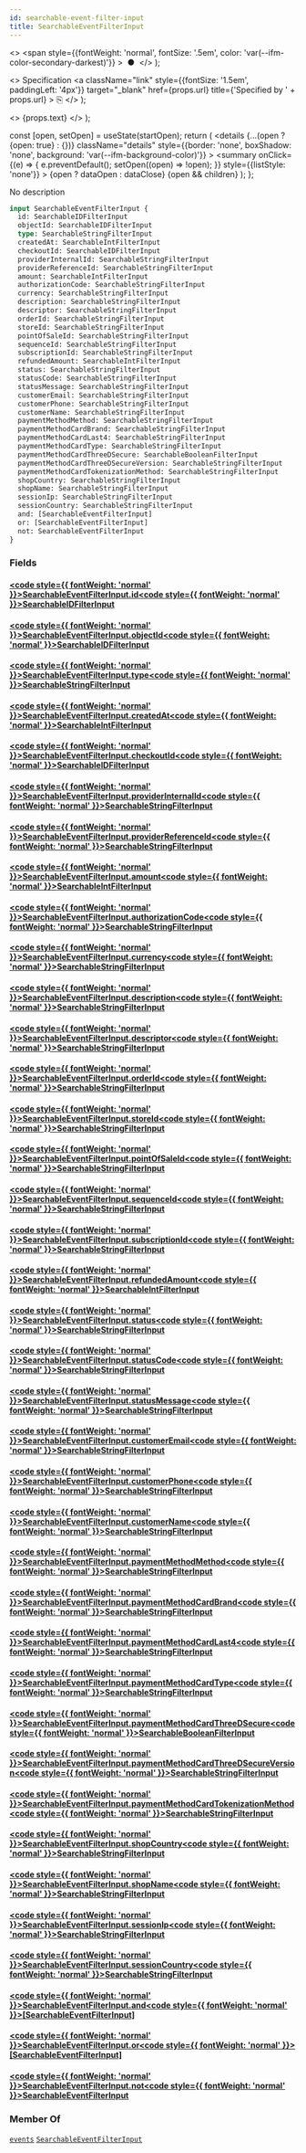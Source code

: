 ```yaml
---
id: searchable-event-filter-input
title: SearchableEventFilterInput
---
```


  <>
    <span
      style={{fontWeight: 'normal', fontSize: '.5em', color: 'var(--ifm-color-secondary-darkest)'}}
    >
      &nbsp;●&nbsp;
    </span>
  </>
);

  <>
    Specification
    <a
      className="link"
      style={{fontSize: '1.5em', paddingLeft: '4px'}}
      target="_blank"
      href={props.url}
      title={'Specified by ' + props.url}
    >
      ⎘
    </a>
  </>
);

  <>
    <span className={props.class}>{props.text}</span>
  </>
);


  const [open, setOpen] = useState(startOpen);
  return (
    <details
      {...(open ? {open: true} : {})}
      className="details"
      style={{border: 'none', boxShadow: 'none', background: 'var(--ifm-background-color)'}}
    >
      <summary
        onClick={(e) => {
          e.preventDefault();
          setOpen((open) => !open);
        }}
        style={{listStyle: 'none'}}
      >
        {open ? dataOpen : dataClose}
      </summary>
      {open && children}
    </details>
  );
};

No description

```graphql
input SearchableEventFilterInput {
  id: SearchableIDFilterInput
  objectId: SearchableIDFilterInput
  type: SearchableStringFilterInput
  createdAt: SearchableIntFilterInput
  checkoutId: SearchableIDFilterInput
  providerInternalId: SearchableStringFilterInput
  providerReferenceId: SearchableStringFilterInput
  amount: SearchableIntFilterInput
  authorizationCode: SearchableStringFilterInput
  currency: SearchableStringFilterInput
  description: SearchableStringFilterInput
  descriptor: SearchableStringFilterInput
  orderId: SearchableStringFilterInput
  storeId: SearchableStringFilterInput
  pointOfSaleId: SearchableStringFilterInput
  sequenceId: SearchableStringFilterInput
  subscriptionId: SearchableStringFilterInput
  refundedAmount: SearchableIntFilterInput
  status: SearchableStringFilterInput
  statusCode: SearchableStringFilterInput
  statusMessage: SearchableStringFilterInput
  customerEmail: SearchableStringFilterInput
  customerPhone: SearchableStringFilterInput
  customerName: SearchableStringFilterInput
  paymentMethodMethod: SearchableStringFilterInput
  paymentMethodCardBrand: SearchableStringFilterInput
  paymentMethodCardLast4: SearchableStringFilterInput
  paymentMethodCardType: SearchableStringFilterInput
  paymentMethodCardThreeDSecure: SearchableBooleanFilterInput
  paymentMethodCardThreeDSecureVersion: SearchableStringFilterInput
  paymentMethodCardTokenizationMethod: SearchableStringFilterInput
  shopCountry: SearchableStringFilterInput
  shopName: SearchableStringFilterInput
  sessionIp: SearchableStringFilterInput
  sessionCountry: SearchableStringFilterInput
  and: [SearchableEventFilterInput]
  or: [SearchableEventFilterInput]
  not: SearchableEventFilterInput
}
```

### Fields

#### [<code style={{ fontWeight: 'normal' }}>SearchableEventFilterInput.<b>id</b></code>](#)<Bullet />[<code style={{ fontWeight: 'normal' }}><b>SearchableIDFilterInput</b></code>](/docs/apis/graphql/types/inputs/searchable-idfilter-input.mdx) <Badge class="badge badge--secondary " text="input"/>

#### [<code style={{ fontWeight: 'normal' }}>SearchableEventFilterInput.<b>objectId</b></code>](#)<Bullet />[<code style={{ fontWeight: 'normal' }}><b>SearchableIDFilterInput</b></code>](/docs/apis/graphql/types/inputs/searchable-idfilter-input.mdx) <Badge class="badge badge--secondary " text="input"/>

#### [<code style={{ fontWeight: 'normal' }}>SearchableEventFilterInput.<b>type</b></code>](#)<Bullet />[<code style={{ fontWeight: 'normal' }}><b>SearchableStringFilterInput</b></code>](/docs/apis/graphql/types/inputs/searchable-string-filter-input.mdx) <Badge class="badge badge--secondary " text="input"/>

#### [<code style={{ fontWeight: 'normal' }}>SearchableEventFilterInput.<b>createdAt</b></code>](#)<Bullet />[<code style={{ fontWeight: 'normal' }}><b>SearchableIntFilterInput</b></code>](/docs/apis/graphql/types/inputs/searchable-int-filter-input.mdx) <Badge class="badge badge--secondary " text="input"/>

#### [<code style={{ fontWeight: 'normal' }}>SearchableEventFilterInput.<b>checkoutId</b></code>](#)<Bullet />[<code style={{ fontWeight: 'normal' }}><b>SearchableIDFilterInput</b></code>](/docs/apis/graphql/types/inputs/searchable-idfilter-input.mdx) <Badge class="badge badge--secondary " text="input"/>

#### [<code style={{ fontWeight: 'normal' }}>SearchableEventFilterInput.<b>providerInternalId</b></code>](#)<Bullet />[<code style={{ fontWeight: 'normal' }}><b>SearchableStringFilterInput</b></code>](/docs/apis/graphql/types/inputs/searchable-string-filter-input.mdx) <Badge class="badge badge--secondary " text="input"/>

#### [<code style={{ fontWeight: 'normal' }}>SearchableEventFilterInput.<b>providerReferenceId</b></code>](#)<Bullet />[<code style={{ fontWeight: 'normal' }}><b>SearchableStringFilterInput</b></code>](/docs/apis/graphql/types/inputs/searchable-string-filter-input.mdx) <Badge class="badge badge--secondary " text="input"/>

#### [<code style={{ fontWeight: 'normal' }}>SearchableEventFilterInput.<b>amount</b></code>](#)<Bullet />[<code style={{ fontWeight: 'normal' }}><b>SearchableIntFilterInput</b></code>](/docs/apis/graphql/types/inputs/searchable-int-filter-input.mdx) <Badge class="badge badge--secondary " text="input"/>

#### [<code style={{ fontWeight: 'normal' }}>SearchableEventFilterInput.<b>authorizationCode</b></code>](#)<Bullet />[<code style={{ fontWeight: 'normal' }}><b>SearchableStringFilterInput</b></code>](/docs/apis/graphql/types/inputs/searchable-string-filter-input.mdx) <Badge class="badge badge--secondary " text="input"/>

#### [<code style={{ fontWeight: 'normal' }}>SearchableEventFilterInput.<b>currency</b></code>](#)<Bullet />[<code style={{ fontWeight: 'normal' }}><b>SearchableStringFilterInput</b></code>](/docs/apis/graphql/types/inputs/searchable-string-filter-input.mdx) <Badge class="badge badge--secondary " text="input"/>

#### [<code style={{ fontWeight: 'normal' }}>SearchableEventFilterInput.<b>description</b></code>](#)<Bullet />[<code style={{ fontWeight: 'normal' }}><b>SearchableStringFilterInput</b></code>](/docs/apis/graphql/types/inputs/searchable-string-filter-input.mdx) <Badge class="badge badge--secondary " text="input"/>

#### [<code style={{ fontWeight: 'normal' }}>SearchableEventFilterInput.<b>descriptor</b></code>](#)<Bullet />[<code style={{ fontWeight: 'normal' }}><b>SearchableStringFilterInput</b></code>](/docs/apis/graphql/types/inputs/searchable-string-filter-input.mdx) <Badge class="badge badge--secondary " text="input"/>

#### [<code style={{ fontWeight: 'normal' }}>SearchableEventFilterInput.<b>orderId</b></code>](#)<Bullet />[<code style={{ fontWeight: 'normal' }}><b>SearchableStringFilterInput</b></code>](/docs/apis/graphql/types/inputs/searchable-string-filter-input.mdx) <Badge class="badge badge--secondary " text="input"/>

#### [<code style={{ fontWeight: 'normal' }}>SearchableEventFilterInput.<b>storeId</b></code>](#)<Bullet />[<code style={{ fontWeight: 'normal' }}><b>SearchableStringFilterInput</b></code>](/docs/apis/graphql/types/inputs/searchable-string-filter-input.mdx) <Badge class="badge badge--secondary " text="input"/>

#### [<code style={{ fontWeight: 'normal' }}>SearchableEventFilterInput.<b>pointOfSaleId</b></code>](#)<Bullet />[<code style={{ fontWeight: 'normal' }}><b>SearchableStringFilterInput</b></code>](/docs/apis/graphql/types/inputs/searchable-string-filter-input.mdx) <Badge class="badge badge--secondary " text="input"/>

#### [<code style={{ fontWeight: 'normal' }}>SearchableEventFilterInput.<b>sequenceId</b></code>](#)<Bullet />[<code style={{ fontWeight: 'normal' }}><b>SearchableStringFilterInput</b></code>](/docs/apis/graphql/types/inputs/searchable-string-filter-input.mdx) <Badge class="badge badge--secondary " text="input"/>

#### [<code style={{ fontWeight: 'normal' }}>SearchableEventFilterInput.<b>subscriptionId</b></code>](#)<Bullet />[<code style={{ fontWeight: 'normal' }}><b>SearchableStringFilterInput</b></code>](/docs/apis/graphql/types/inputs/searchable-string-filter-input.mdx) <Badge class="badge badge--secondary " text="input"/>

#### [<code style={{ fontWeight: 'normal' }}>SearchableEventFilterInput.<b>refundedAmount</b></code>](#)<Bullet />[<code style={{ fontWeight: 'normal' }}><b>SearchableIntFilterInput</b></code>](/docs/apis/graphql/types/inputs/searchable-int-filter-input.mdx) <Badge class="badge badge--secondary " text="input"/>

#### [<code style={{ fontWeight: 'normal' }}>SearchableEventFilterInput.<b>status</b></code>](#)<Bullet />[<code style={{ fontWeight: 'normal' }}><b>SearchableStringFilterInput</b></code>](/docs/apis/graphql/types/inputs/searchable-string-filter-input.mdx) <Badge class="badge badge--secondary " text="input"/>

#### [<code style={{ fontWeight: 'normal' }}>SearchableEventFilterInput.<b>statusCode</b></code>](#)<Bullet />[<code style={{ fontWeight: 'normal' }}><b>SearchableStringFilterInput</b></code>](/docs/apis/graphql/types/inputs/searchable-string-filter-input.mdx) <Badge class="badge badge--secondary " text="input"/>

#### [<code style={{ fontWeight: 'normal' }}>SearchableEventFilterInput.<b>statusMessage</b></code>](#)<Bullet />[<code style={{ fontWeight: 'normal' }}><b>SearchableStringFilterInput</b></code>](/docs/apis/graphql/types/inputs/searchable-string-filter-input.mdx) <Badge class="badge badge--secondary " text="input"/>

#### [<code style={{ fontWeight: 'normal' }}>SearchableEventFilterInput.<b>customerEmail</b></code>](#)<Bullet />[<code style={{ fontWeight: 'normal' }}><b>SearchableStringFilterInput</b></code>](/docs/apis/graphql/types/inputs/searchable-string-filter-input.mdx) <Badge class="badge badge--secondary " text="input"/>

#### [<code style={{ fontWeight: 'normal' }}>SearchableEventFilterInput.<b>customerPhone</b></code>](#)<Bullet />[<code style={{ fontWeight: 'normal' }}><b>SearchableStringFilterInput</b></code>](/docs/apis/graphql/types/inputs/searchable-string-filter-input.mdx) <Badge class="badge badge--secondary " text="input"/>

#### [<code style={{ fontWeight: 'normal' }}>SearchableEventFilterInput.<b>customerName</b></code>](#)<Bullet />[<code style={{ fontWeight: 'normal' }}><b>SearchableStringFilterInput</b></code>](/docs/apis/graphql/types/inputs/searchable-string-filter-input.mdx) <Badge class="badge badge--secondary " text="input"/>

#### [<code style={{ fontWeight: 'normal' }}>SearchableEventFilterInput.<b>paymentMethodMethod</b></code>](#)<Bullet />[<code style={{ fontWeight: 'normal' }}><b>SearchableStringFilterInput</b></code>](/docs/apis/graphql/types/inputs/searchable-string-filter-input.mdx) <Badge class="badge badge--secondary " text="input"/>

#### [<code style={{ fontWeight: 'normal' }}>SearchableEventFilterInput.<b>paymentMethodCardBrand</b></code>](#)<Bullet />[<code style={{ fontWeight: 'normal' }}><b>SearchableStringFilterInput</b></code>](/docs/apis/graphql/types/inputs/searchable-string-filter-input.mdx) <Badge class="badge badge--secondary " text="input"/>

#### [<code style={{ fontWeight: 'normal' }}>SearchableEventFilterInput.<b>paymentMethodCardLast4</b></code>](#)<Bullet />[<code style={{ fontWeight: 'normal' }}><b>SearchableStringFilterInput</b></code>](/docs/apis/graphql/types/inputs/searchable-string-filter-input.mdx) <Badge class="badge badge--secondary " text="input"/>

#### [<code style={{ fontWeight: 'normal' }}>SearchableEventFilterInput.<b>paymentMethodCardType</b></code>](#)<Bullet />[<code style={{ fontWeight: 'normal' }}><b>SearchableStringFilterInput</b></code>](/docs/apis/graphql/types/inputs/searchable-string-filter-input.mdx) <Badge class="badge badge--secondary " text="input"/>

#### [<code style={{ fontWeight: 'normal' }}>SearchableEventFilterInput.<b>paymentMethodCardThreeDSecure</b></code>](#)<Bullet />[<code style={{ fontWeight: 'normal' }}><b>SearchableBooleanFilterInput</b></code>](/docs/apis/graphql/types/inputs/searchable-boolean-filter-input.mdx) <Badge class="badge badge--secondary " text="input"/>

#### [<code style={{ fontWeight: 'normal' }}>SearchableEventFilterInput.<b>paymentMethodCardThreeDSecureVersion</b></code>](#)<Bullet />[<code style={{ fontWeight: 'normal' }}><b>SearchableStringFilterInput</b></code>](/docs/apis/graphql/types/inputs/searchable-string-filter-input.mdx) <Badge class="badge badge--secondary " text="input"/>

#### [<code style={{ fontWeight: 'normal' }}>SearchableEventFilterInput.<b>paymentMethodCardTokenizationMethod</b></code>](#)<Bullet />[<code style={{ fontWeight: 'normal' }}><b>SearchableStringFilterInput</b></code>](/docs/apis/graphql/types/inputs/searchable-string-filter-input.mdx) <Badge class="badge badge--secondary " text="input"/>

#### [<code style={{ fontWeight: 'normal' }}>SearchableEventFilterInput.<b>shopCountry</b></code>](#)<Bullet />[<code style={{ fontWeight: 'normal' }}><b>SearchableStringFilterInput</b></code>](/docs/apis/graphql/types/inputs/searchable-string-filter-input.mdx) <Badge class="badge badge--secondary " text="input"/>

#### [<code style={{ fontWeight: 'normal' }}>SearchableEventFilterInput.<b>shopName</b></code>](#)<Bullet />[<code style={{ fontWeight: 'normal' }}><b>SearchableStringFilterInput</b></code>](/docs/apis/graphql/types/inputs/searchable-string-filter-input.mdx) <Badge class="badge badge--secondary " text="input"/>

#### [<code style={{ fontWeight: 'normal' }}>SearchableEventFilterInput.<b>sessionIp</b></code>](#)<Bullet />[<code style={{ fontWeight: 'normal' }}><b>SearchableStringFilterInput</b></code>](/docs/apis/graphql/types/inputs/searchable-string-filter-input.mdx) <Badge class="badge badge--secondary " text="input"/>

#### [<code style={{ fontWeight: 'normal' }}>SearchableEventFilterInput.<b>sessionCountry</b></code>](#)<Bullet />[<code style={{ fontWeight: 'normal' }}><b>SearchableStringFilterInput</b></code>](/docs/apis/graphql/types/inputs/searchable-string-filter-input.mdx) <Badge class="badge badge--secondary " text="input"/>

#### [<code style={{ fontWeight: 'normal' }}>SearchableEventFilterInput.<b>and</b></code>](#)<Bullet />[<code style={{ fontWeight: 'normal' }}><b>[SearchableEventFilterInput]</b></code>](/docs/apis/graphql/types/inputs/searchable-event-filter-input.mdx) <Badge class="badge badge--secondary " text="list"/> <Badge class="badge badge--secondary " text="input"/>

#### [<code style={{ fontWeight: 'normal' }}>SearchableEventFilterInput.<b>or</b></code>](#)<Bullet />[<code style={{ fontWeight: 'normal' }}><b>[SearchableEventFilterInput]</b></code>](/docs/apis/graphql/types/inputs/searchable-event-filter-input.mdx) <Badge class="badge badge--secondary " text="list"/> <Badge class="badge badge--secondary " text="input"/>

#### [<code style={{ fontWeight: 'normal' }}>SearchableEventFilterInput.<b>not</b></code>](#)<Bullet />[<code style={{ fontWeight: 'normal' }}><b>SearchableEventFilterInput</b></code>](/docs/apis/graphql/types/inputs/searchable-event-filter-input.mdx) <Badge class="badge badge--secondary " text="input"/>

### Member Of

[`events`](/docs/apis/graphql/operations/queries/events.mdx) <Badge class="badge badge--secondary badge--relation" text="query"/><Bullet />[`SearchableEventFilterInput`](/docs/apis/graphql/types/inputs/searchable-event-filter-input.mdx) <Badge class="badge badge--secondary badge--relation" text="input"/>
